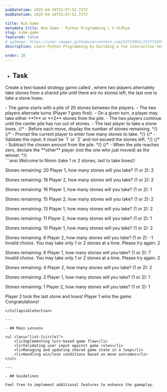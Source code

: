 ```yaml
---
pubDatetime: 2025-04-28T15:57:52.737Z
modDatetime: 2025-04-28T15:57:52.737Z

title: Nim Game
metadata_title: Nim Game - Python Programming | V.Vidhya
slug: nimm-game
featured: false
# ogImage: https://user-images.githubusercontent.com/53733092/215771435-25408246-2309-4f8b-a781-1f3d93bdf0ec.png
description: Learn Python Programming by building a fun interactive text-based "Nim" game.

order: 20
---
```



- ## Task

Create a text-based strategy game called <LinkMd href="https://en.wikipedia.org/wiki/Nim" title="Nimm" />, where two players alternately take stones 
from a shared pile until there are no stones left, the last one to take a stone loses.

<CollapsibleSection title="Instructions">
- The game starts with a pile of 20 stones between the players.
- The two players alternate turns (Player 1 goes first).
- On a given turn, a player may take either **1** or **2** stones from the pile.
- The two players continue until the center pile has run out of stones.
- The last player to take a stone loses.
{/* - Before each move, display the number of stones remaining. */}
{/* - Prompt the current player to enter how many stones to take. */}
{/* - Validate the input: it must be `1` or `2` and not exceed the stones left. */}
{/* - Subtract the chosen amount from the pile. */}
{/* - When the pile reaches zero, declare the **other** player (not the one who just moved) as the winner. */}
</CollapsibleSection>

<div class="w-full my-2"></div>

<CollapsibleSection title="Expected Output">
```ansi
Welcome to Nimm (take 1 or 2 stones, last to take loses)!

Stones remaining: 20
Player 1, how many stones will you take? (1 or 2): 2

Stones remaining: 18
Player 2, how many stones will you take? (1 or 2): 2

Stones remaining: 16
Player 1, how many stones will you take? (1 or 2): 1

Stones remaining: 15
Player 2, how many stones will you take? (1 or 2): 2

Stones remaining: 13
Player 1, how many stones will you take? (1 or 2): 2

Stones remaining: 11
Player 2, how many stones will you take? (1 or 2): 1

Stones remaining: 10
Player 1, how many stones will you take? (1 or 2): 2

Stones remaining: 8
Player 2, how many stones will you take? (1 or 2): -1
Invalid choice. You may take only 1 or 2 stones at a time. Please try again: 2

Stones remaining: 6
Player 1, how many stones will you take? (1 or 2): 7
Invalid choice. You may take only 1 or 2 stones at a time. Please try again: 2

Stones remaining: 4
Player 2, how many stones will you take? (1 or 2): 2

Stones remaining: 2
Player 1, how many stones will you take? (1 or 2): 1

Stones remaining: 1
Player 2, how many stones will you take? (1 or 2): 1

Player 2 took the last stone and loses!
Player 1 wins the game. Congratulations!
```
</CollapsibleSection>

---

- ## Main Lessons

<ul class="list-[circle]">
    <li>Implementing turn-based game flow</li>
    <li>Validating user input against game rules</li>
    <li>Managing and updating shared game state in a loop</li>
    <li>Handling win/lose conditions based on move outcomes</li>
</ul>

---

- ## Guidelines

Feel free to implement additional features to enhance the gameplay.
